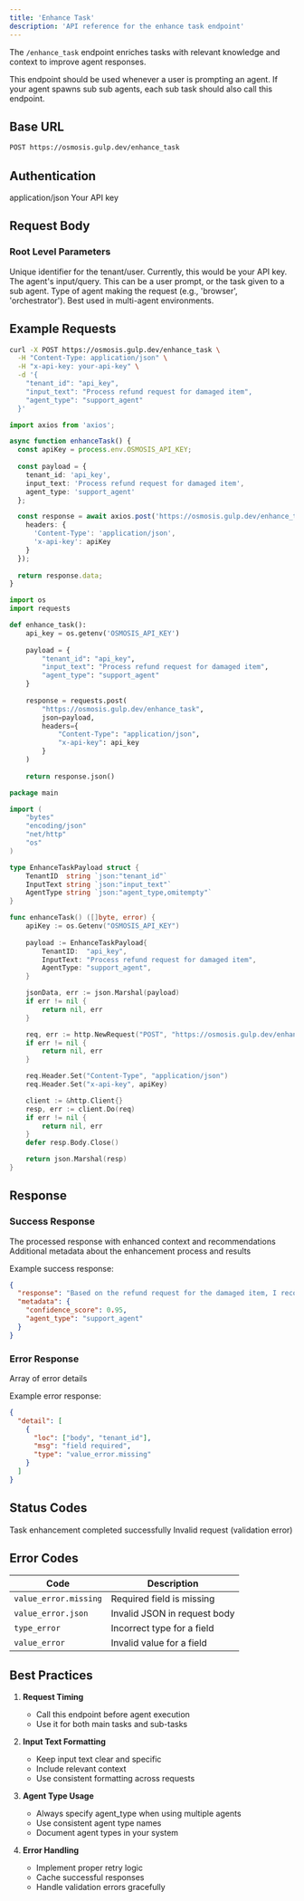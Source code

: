 ```yaml
---
title: 'Enhance Task'
description: 'API reference for the enhance task endpoint'
---
```


The `/enhance_task` endpoint enriches tasks with relevant knowledge and context to improve agent responses.

This endpoint should be used whenever a user is prompting an agent.
If your agent spawns sub sub agents, each sub task should also call this endpoint.

## Base URL

```bash
POST https://osmosis.gulp.dev/enhance_task
```

## Authentication

<RequestHeader>
  <HeaderParameter name="Content-Type" required type="string">
    application/json
  </HeaderParameter>
  <HeaderParameter name="x-api-key" required type="string">
    Your API key
  </HeaderParameter>
</RequestHeader>

## Request Body

### Root Level Parameters

<ParamField body="tenant_id" type="string" required>
  Unique identifier for the tenant/user. Currently, this would be your API key.
</ParamField>

<ParamField body="input_text" type="string" required>
  The agent's input/query. This can be a user prompt, or the task given to a sub agent.
</ParamField>

<ParamField body="agent_type" type="string">
  Type of agent making the request (e.g., 'browser', 'orchestrator'). Best used in multi-agent environments.
</ParamField>

## Example Requests

<CodeGroup>

```bash cURL
curl -X POST https://osmosis.gulp.dev/enhance_task \
  -H "Content-Type: application/json" \
  -H "x-api-key: your-api-key" \
  -d '{
    "tenant_id": "api_key",
    "input_text": "Process refund request for damaged item",
    "agent_type": "support_agent"
  }'
```

```typescript TypeScript
import axios from 'axios';

async function enhanceTask() {
  const apiKey = process.env.OSMOSIS_API_KEY;
  
  const payload = {
    tenant_id: 'api_key',
    input_text: 'Process refund request for damaged item',
    agent_type: 'support_agent'
  };

  const response = await axios.post('https://osmosis.gulp.dev/enhance_task', payload, {
    headers: {
      'Content-Type': 'application/json',
      'x-api-key': apiKey
    }
  });
  
  return response.data;
}
```

```python Python
import os
import requests

def enhance_task():
    api_key = os.getenv('OSMOSIS_API_KEY')
    
    payload = {
        "tenant_id": "api_key",
        "input_text": "Process refund request for damaged item",
        "agent_type": "support_agent"
    }
    
    response = requests.post(
        "https://osmosis.gulp.dev/enhance_task",
        json=payload,
        headers={
            "Content-Type": "application/json",
            "x-api-key": api_key
        }
    )
    
    return response.json()
```

```go Go
package main

import (
    "bytes"
    "encoding/json"
    "net/http"
    "os"
)

type EnhanceTaskPayload struct {
    TenantID  string `json:"tenant_id"`
    InputText string `json:"input_text"`
    AgentType string `json:"agent_type,omitempty"`
}

func enhanceTask() ([]byte, error) {
    apiKey := os.Getenv("OSMOSIS_API_KEY")
    
    payload := EnhanceTaskPayload{
        TenantID:  "api_key",
        InputText: "Process refund request for damaged item",
        AgentType: "support_agent",
    }

    jsonData, err := json.Marshal(payload)
    if err != nil {
        return nil, err
    }

    req, err := http.NewRequest("POST", "https://osmosis.gulp.dev/enhance_task", bytes.NewBuffer(jsonData))
    if err != nil {
        return nil, err
    }

    req.Header.Set("Content-Type", "application/json")
    req.Header.Set("x-api-key", apiKey)

    client := &http.Client{}
    resp, err := client.Do(req)
    if err != nil {
        return nil, err
    }
    defer resp.Body.Close()

    return json.Marshal(resp)
}
```

</CodeGroup>

## Response

### Success Response

<ResponseField name="response" type="string" required>
  The processed response with enhanced context and recommendations
</ResponseField>

<ResponseField name="metadata" type="object">
  Additional metadata about the enhancement process and results
</ResponseField>

Example success response:

```json
{
  "response": "Based on the refund request for the damaged item, I recommend processing a full refund following standard support procedures for high-priority cases.",
  "metadata": {
    "confidence_score": 0.95,
    "agent_type": "support_agent"
  }
}
```

### Error Response

<ResponseField name="detail" type="array" required>
  Array of error details
</ResponseField>

Example error response:

```json
{
  "detail": [
    {
      "loc": ["body", "tenant_id"],
      "msg": "field required",
      "type": "value_error.missing"
    }
  ]
}
```

## Status Codes

<ResponseStatus code={200} status="OK">
  Task enhancement completed successfully
</ResponseStatus>

<ResponseStatus code={422} status="Unprocessable Entity">
  Invalid request (validation error)
</ResponseStatus>

## Error Codes

| Code | Description |
|------|-------------|
| `value_error.missing` | Required field is missing |
| `value_error.json` | Invalid JSON in request body |
| `type_error` | Incorrect type for a field |
| `value_error` | Invalid value for a field |

## Best Practices

1. **Request Timing**
   - Call this endpoint before agent execution
   - Use it for both main tasks and sub-tasks

2. **Input Text Formatting**
   - Keep input text clear and specific
   - Include relevant context
   - Use consistent formatting across requests

3. **Agent Type Usage**
   - Always specify agent_type when using multiple agents
   - Use consistent agent type names
   - Document agent types in your system

4. **Error Handling**
   - Implement proper retry logic
   - Cache successful responses
   - Handle validation errors gracefully